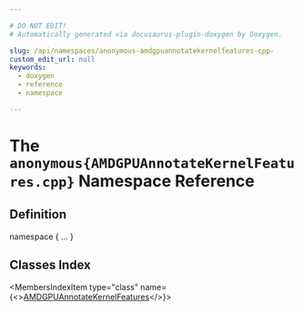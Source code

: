 ```yaml
---

# DO NOT EDIT!
# Automatically generated via docusaurus-plugin-doxygen by Doxygen.

slug: /api/namespaces/anonymous-amdgpuannotatekernelfeatures-cpp-
custom_edit_url: null
keywords:
  - doxygen
  - reference
  - namespace

---
```





# The `anonymous{AMDGPUAnnotateKernelFeatures.cpp}` Namespace Reference

<DoxygenPage pluginConfig={pluginConfig}>



## Definition

<CodeBlock>namespace &#123; ... &#125;</CodeBlock>

## Classes Index

<MembersIndex>

<MembersIndexItem
  type="class"
  name={<><a href="/docs/api/classes/anonymous-namespace-amdgpuannotatekernelfeatures-cpp-/amdgpuannotatekernelfeatures">AMDGPUAnnotateKernelFeatures</a></>}>
</MembersIndexItem>

</MembersIndex>


</DoxygenPage>
